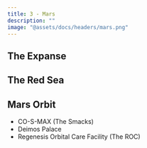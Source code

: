 ```yaml
---
title: 3 - Mars
description: ""
image: "@assets/docs/headers/mars.png"
---
```


## The Expanse

## The Red Sea

## Mars Orbit
- CO-S-MAX (The Smacks)
- Deimos Palace
- Regenesis Orbital Care Facility (The ROC)
